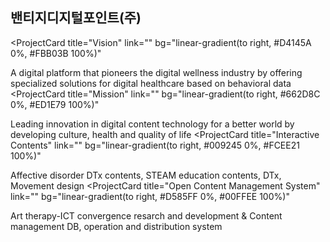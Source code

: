 ## 밴티지디지털포인트(주)

<ProjectCard
  title="Vision"
  link=""
  bg="linear-gradient(to right, #D4145A 0%, #FBB03B 100%)"
>
A digital platform that pioneers the digital wellness industry by offering specialized solutions for digital healthcare based on behavioral data
</ProjectCard>
<ProjectCard
  title="Mission"
  link=""
  bg="linear-gradient(to right, #662D8C 0%, #ED1E79 100%)"
>
  Leading innovation in digital content technology for a better world by developing culture, health and quality of life
</ProjectCard>
<ProjectCard
  title="Interactive Contents"
  link=""
  bg="linear-gradient(to right, #009245 0%, #FCEE21 100%)"
>
  Affective disorder DTx contents, STEAM education contents, DTx, Movement design
</ProjectCard>
<ProjectCard
  title="Open Content Management System"
  link=""
  bg="linear-gradient(to right, #D585FF 0%, #00FFEE 100%)"
>
  Art therapy-ICT convergence resarch and development & Content management DB, operation and distribution system
</ProjectCard>
